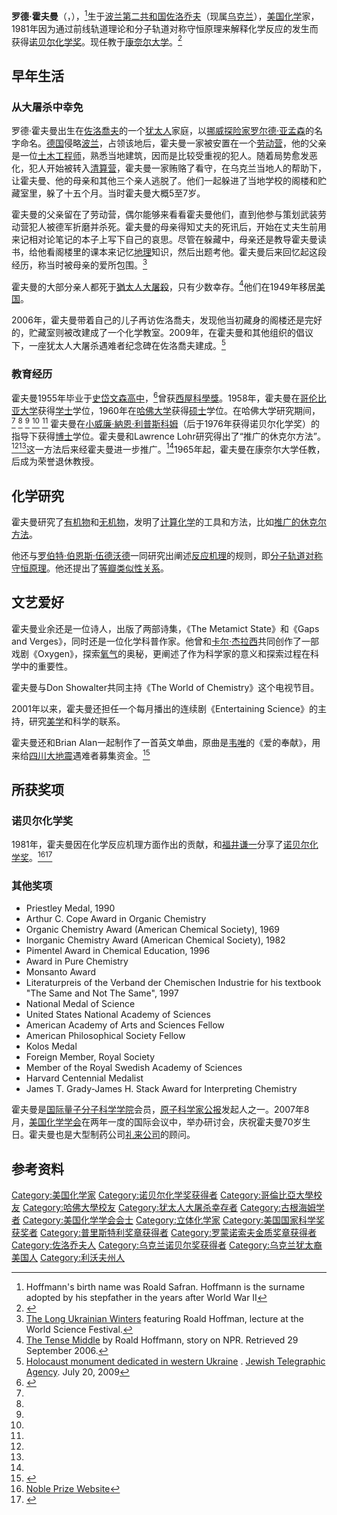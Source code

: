 {{Infobox scientist
|name              = 罗德·霍夫曼[[File:Nobel_prize_medal.svg|25px]]<br>Roald Hoffmann
|image             = Roald Hoffmann.jpg
|image_size       = 150px
|caption           = Roald Hoffmann
|birth_date        = {{birth date and age|1937|7|18}}
|birth_place       = [[波兰第二共和国|波兰第二共和国]][[佐洛乔夫|佐洛乔夫]] (现属[[乌克兰|乌克兰]])
|death_date        = 
|death_place       = 
|residence         = 
|citizenship       = 美国
|nationality       = 美国
|ethnicity         = 
|field             = [[化学|化学]]
|work_institutions = [[康奈尔大学|康奈尔大学]]
|alma_mater        = [[史岱文森高中|史岱文森高中]] <br /> [[哥伦比亚大学|哥伦比亚大学]]<br />[[哈佛大学|哈佛大学]]
|doctoral_advisor  = [[威廉·利普斯科姆|小威廉·納恩·利普斯科姆]]
|doctoral_students = 
|known_for         = [[反应机理|反应机理]]
|author_abbrev_bot = 
|author_abbrev_zoo = 
|influences        = [[File:Nobel_prize_medal.svg|20px]][[福井謙一|福井謙一]]
|influenced        = 
|prizes            =  1981年[[诺贝尔化学奖|诺贝尔化学奖]]
|religion          = 
|footnotes         = 
|signature         =
}}

'''罗德·霍夫曼'''（{{lang-en|'''Roald Hoffmann'''}}，{{bd|1937年|7月18日|catIdx=H}}），<ref>Hoffmann's birth name was Roald Safran.  Hoffmann is the surname adopted by his stepfather in the years after World War II</ref>生于[[波兰第二共和国|波兰第二共和国]][[佐洛乔夫|佐洛乔夫]]（现属[[乌克兰|乌克兰]]），[[美国|美国]][[化学|化学]]家，1981年因为通过前线轨道理论和分子轨道对称守恒原理来解释化学反应的发生而获得[[诺贝尔化学奖|诺贝尔化学奖]]。现任教于[[康奈尔大学|康奈尔大学]]。<ref name="interview">{{cite journal|url=http://www.nature.com/articles/480179a|pages=179–179|title=Q&A: Chemical connector|journal=Nature|volume=480|issue=7376|date=2011-12-07|language=En|accessdate=2018-04-02|doi=10.1038/480179a|author=Jascha Hoffman}}</ref>
==早年生活==
===从大屠杀中幸免===
罗德·霍夫曼出生在[[佐洛喬夫|佐洛喬夫]]的一个[[犹太人|犹太人]]家庭，以[[挪威|挪威]][[探险家|探险家]][[罗尔德·亚孟森|罗尔德·亚孟森]]的名字命名。[[德国|德国]]侵略[[波兰|波兰]]，占领该地后，霍夫曼一家被安置在一个[[劳动营|劳动营]]，他的父亲是一位[[土木工程师|土木工程师]]，熟悉当地建筑，因而是比较受重视的犯人。随着局势愈发恶化，犯人开始被转入[[清算营|清算营]]，霍夫曼一家贿赂了看守，在乌克兰当地人的帮助下，让霍夫曼、他的母亲和其他三个亲人逃脱了。他们一起躲进了当地学校的阁楼和贮藏室里，躲了十五个月。当时霍夫曼大概5至7岁。

霍夫曼的父亲留在了劳动营，偶尔能够来看看霍夫曼他们，直到他参与策划武装劳动营犯人被德军折磨并杀死。霍夫曼的母亲得知丈夫的死讯后，开始在丈夫生前用来记相对论笔记的本子上写下自己的哀思。尽管在躲藏中，母亲还是教导霍夫曼读书，给他看阁楼里的课本来记忆[[地理|地理]]知识，然后出题考他。霍夫曼后来回忆起这段经历，称当时被母亲的爱所包围。<ref>[http://worldsciencefestival.com/videos/moth_the_long_ukrainian_winters The Long Ukrainian Winters] {{webarchive|url=https://web.archive.org/web/20120115223218/http://worldsciencefestival.com/videos/moth_the_long_ukrainian_winters |date=2012-01-15 }} featuring Roald Hoffman, lecture at the World Science Festival.</ref>

霍夫曼的大部分亲人都死于[[猶太人大屠殺|猶太人大屠殺]]，只有少数幸存。<ref>[http://www.npr.org/templates/story/story.php?storyId=5519776 The Tense Middle] by Roald Hoffmann, story on NPR. Retrieved 29 September 2006.</ref>他们在1949年移居[[美国|美国]]。

2006年，霍夫曼带着自己的儿子再访佐洛喬夫，发现他当初藏身的阁楼还是完好的，贮藏室则被改建成了一个化学教室。2009年，在霍夫曼和其他组织的倡议下，一座犹太人大屠杀遇难者纪念碑在佐洛喬夫建成。<ref>[http://jta.org/news/article/2009/07/20/1006633/holocaust-monument-dedicated-in-western-ukraine Holocaust monument dedicated in western Ukraine] {{Wayback|url=http://jta.org/news/article/2009/07/20/1006633/holocaust-monument-dedicated-in-western-ukraine |date=20120516012511 }}.  [[Jewish_Telegraphic_Agency|Jewish Telegraphic Agency]].  July 20, 2009</ref>
===教育经历===
霍夫曼1955年毕业于[[史岱文森高中|史岱文森高中]]，<ref>{{cite web |url=http://www.roaldhoffmann.com/pn/modules.php?op=modload&name=Sections&file=index&req=viewarticle&artid=11&page=1 |title=Roald Hoffmann's land between chemistry, poetry and philosophy |accessdate=2007-10-31 |deadurl=yes |archiveurl=https://web.archive.org/web/20080119031913/http://www.roaldhoffmann.com/pn/modules.php?op=modload&name=Sections&file=index&req=viewarticle&artid=11&page=1 |archivedate=2008-01-19 }}</ref>曾获[[西屋科學獎|西屋科學獎]]。1958年，霍夫曼在[[哥伦比亚大学|哥伦比亚大学]]获得[[学士|学士]]学位，1960年在[[哈佛大学|哈佛大学]]获得[[硕士|硕士]]学位。在哈佛大学研究期间，
<ref name=Hoffmann1962TheoryIII/>
<ref name=Hoffmann1962TheoryI/>
<ref name=Hoffmann1962LCAO/>
<ref name=Hoffmann1962Sequential/>
<ref name=Hoffmann1963Carboranes/>
霍夫曼在[[威廉·利普斯科姆|小威廉·納恩·利普斯科姆]]（后于1976年获得诺贝尔化学奖）的指导下获得[[博士|博士]]学位。霍夫曼和Lawrence Lohr研究得出了“推广的休克尔方法”。<ref name=Hoffmann1962TheoryI/><ref name=Lipscomb1963/>这一方法后来经霍夫曼进一步推广。<ref name=Hoffmann1963/>1965年起，霍夫曼在康奈尔大学任教，后成为荣誉退休教授。
==化学研究==
霍夫曼研究了[[有机物|有机物]]和[[无机物|无机物]]，发明了[[计算化学|计算化学]]的工具和方法，比如[[推广的休克尔方法|推广的休克尔方法]]。

他还与[[罗伯特·伯恩斯·伍德沃德|罗伯特·伯恩斯·伍德沃德]]一同研究出阐述[[反应机理|反应机理]]的规则，即[[分子轨道对称守恒原理|分子轨道对称守恒原理]]。他还提出了[[等瓣类似性关系|等瓣类似性关系]]。
==文艺爱好==
霍夫曼业余还是一位诗人，出版了两部诗集，《The Metamict State》和《Gaps and Verges》，同时还是一位化学科普作家。他曾和[[卡尔·杰拉西|卡尔·杰拉西]]共同创作了一部戏剧《Oxygen》，探索[[氧气|氧气]]的奥秘，更阐述了作为科学家的意义和探索过程在科学中的重要性。

霍夫曼与Don Showalter共同主持《The World of Chemistry》这个电视节目。

2001年以来，霍夫曼还担任一个每月播出的连续剧《Entertaining Science》的主持，研究[[美学|美学]]和科学的联系。

霍夫曼还和Brian Alan一起制作了一首英文单曲，原曲是[[韦唯|韦唯]]的《爱的奉献》，用来给[[四川大地震|四川大地震]]遇难者募集资金。<ref>{{Cite web |url=http://boamyjewel.wordpress.com/2008/06/07/boa-sings-for-sichuans-earthquake/ |title=BoA sings for SICHUAN’S EARTHQUAKE ! ? BoA’s Jewelry Box<!-- Bot generated title --> |accessdate=2012-11-20 |archive-date=2009-05-01 |archive-url=https://web.archive.org/web/20090501135755/http://boamyjewel.wordpress.com/2008/06/07/boa-sings-for-sichuans-earthquake/ |dead-url=yes }}</ref>

==所获奖项==
===诺贝尔化学奖===
1981年，霍夫曼因在化学反应机理方面作出的贡献，和[[福井谦一|福井谦一]]分享了[[诺贝尔化学奖|诺贝尔化学奖]]。<ref>[http://www.nobelprize.org/nobel_prizes/chemistry/laureates/1981/ Noble Prize Website <!-- Bot generated title -->]</ref><ref>{{Cite web |url=http://www.chem.cornell.edu/faculty/index.asp?fac=32 |title=Cornell Chemistry Faculty Research<!-- Bot generated title --> |accessdate=2012-11-20 |archive-date=2008-04-22 |archive-url=https://web.archive.org/web/20080422060802/http://www.chem.cornell.edu/faculty/index.asp?fac=32 |dead-url=no }}</ref>

===其他奖项===
*Priestley Medal, 1990
*Arthur C. Cope Award in Organic Chemistry
*Organic Chemistry Award (American Chemical Society), 1969
*Inorganic Chemistry Award (American Chemical Society), 1982
*Pimentel Award in Chemical Education, 1996
*Award in Pure Chemistry
*Monsanto Award
*Literaturpreis of the Verband der Chemischen Industrie for his textbook "The Same and Not The Same", 1997
*National Medal of Science
*United States National Academy of Sciences
*American Academy of Arts and Sciences Fellow
*American Philosophical Society Fellow
*Kolos Medal
*Foreign Member, Royal Society
*Member of the Royal Swedish Academy of Sciences
*Harvard Centennial Medalist
*James T. Grady-James H. Stack Award for Interpreting Chemistry

霍夫曼是[[国际量子分子科学学院|国际量子分子科学学院]]会员，[[原子科学家公报|原子科学家公报]]发起人之一。2007年8月，[[美国化学学会|美国化学学会]]在两年一度的国际会议中，举办研讨会，庆祝霍夫曼70岁生日。霍夫曼也是大型制药公司[[礼来公司|礼来公司]]的顾问。

==参考资料==
{{reflist|refs=
<ref name=Hoffmann1962TheoryI>Hoffmann R and Lipscomb WN, Theory of Polyhedral Molecules. I. Physical Factorizations of the Secular Equation, ''J. Chem. Phys., 36,'' 2179 (1962).</ref>
<ref name=Hoffmann1962TheoryIII>Hoffmann R and Lipscomb WN, Theory of Polyhedral Molecules. III. Population Analyses and Reactivities for the Carboranes, ''J. Chem. Phys., 36,'' 3489 (1962).</ref>
<ref name=Hoffmann1962LCAO>Hoffmann R and Lipscomb WN, The Boron Hydrides; LCAO-MO and Resonance Studies, ''J.Chem. Phys., 37,'' 2872 (1962).</ref>
<ref name=Hoffmann1962Sequential>Hoffmann R and Lipscomb WN, Sequential Substitution Reactions on B<sub>10</sub>H<sub>10</sub>-2  and B<sub>12</sub>H<sub>12</sub>-2, ''J. Chem. Phys., 37,'' 520 (1962).</ref>
<ref name=Hoffmann1963Carboranes>Hoffmann R and Lipscomb WN, Intramolecular Isomerization and Transformations in Carboranes and Substituted Boron Hydrides, ''Inor. Chem., 2,'' 231 (1963).</ref>
<ref name=Hoffmann1963>Hoffmann R. An Extended Hückel Theory. I. Hydrocarbons. ''J. Chem. Phys, 39'', 1397-1412 (1963).</ref>
<ref name=Lipscomb1963>Lipscomb WN. ''Boron Hydrides'', W. A. Benjamin Inc., New York, 1963, Chapter 3.</ref>
}}


{{诺贝尔化学奖获得者 (1976年-2000年)}}
{{Winners of the National Medal of Science|chemistry}}
{{普里斯特利奖章获得者}}
{{罗蒙诺索夫金质奖章获得者}}

{{Authority control}}
{{DEFAULTSORT:Hoffmann, Roald}}
[[Category:美国化学家|Category:美国化学家]]
[[Category:诺贝尔化学奖获得者|Category:诺贝尔化学奖获得者]]
[[Category:哥倫比亞大學校友|Category:哥倫比亞大學校友]]
[[Category:哈佛大學校友|Category:哈佛大學校友]]
[[Category:犹太人大屠杀幸存者|Category:犹太人大屠杀幸存者]]
[[Category:古根海姆学者|Category:古根海姆学者]]
[[Category:美国化学学会会士|Category:美国化学学会会士]]
[[Category:立体化学家|Category:立体化学家]]
[[Category:美国国家科学奖获奖者|Category:美国国家科学奖获奖者]]
[[Category:普里斯特利奖章获得者|Category:普里斯特利奖章获得者]]
[[Category:罗蒙诺索夫金质奖章获得者|Category:罗蒙诺索夫金质奖章获得者]]
[[Category:佐洛乔夫人|Category:佐洛乔夫人]]
[[Category:乌克兰诺贝尔奖获得者|Category:乌克兰诺贝尔奖获得者]]
[[Category:乌克兰犹太裔美国人|Category:乌克兰犹太裔美国人]]
[[Category:利沃夫州人|Category:利沃夫州人]]